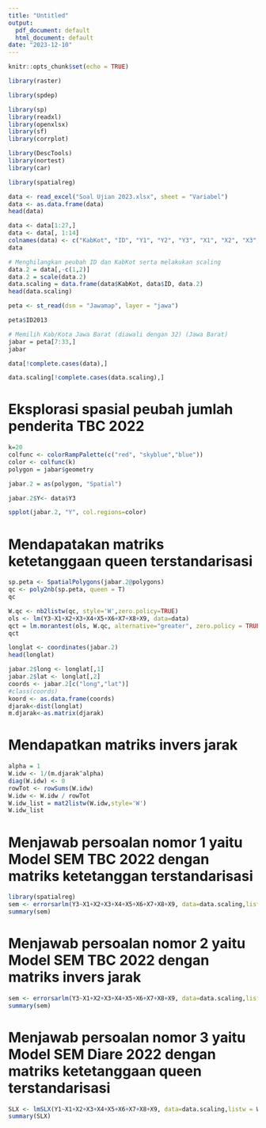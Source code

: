 ```yaml
---
title: "Untitled"
output:
  pdf_document: default
  html_document: default
date: "2023-12-10"
---
```


```r
knitr::opts_chunk$set(echo = TRUE)
```

```r
library(raster)
```

```r
library(spdep)
```

```r
library(sp)
library(readxl)
library(openxlsx)
library(sf)
library(corrplot)
```

```r
library(DescTools)
library(nortest)
library(car)
```
```r
library(spatialreg)
```
```r
data <- read_excel("Soal Ujian 2023.xlsx", sheet = "Variabel")
data <- as.data.frame(data)
head(data)
```
```r
data <- data[1:27,]
data <- data[, 1:14]
colnames(data) <- c("KabKot", "ID", "Y1", "Y2", "Y3", "X1", "X2", "X3", "X4", "X5", "X6", "X7", "X8", "X9")
data
```


```r
# Menghilangkan peubah ID dan KabKot serta melakukan scaling
data.2 = data[,-c(1,2)]
data.2 = scale(data.2)
data.scaling = data.frame(data$KabKot, data$ID, data.2)
head(data.scaling)
```
```r
peta <- st_read(dsn = "Jawamap", layer = "jawa")
```
```r
peta$ID2013
```

```r
# Memilih Kab/Kota Jawa Barat (diawali dengan 32) (Jawa Barat)
jabar = peta[7:33,]
jabar
```

```r
data[!complete.cases(data),]
```
```r
data.scaling[!complete.cases(data.scaling),]
```

# Eksplorasi spasial peubah jumlah penderita TBC 2022
```r
k=20
colfunc <- colorRampPalette(c("red", "skyblue","blue"))
color <- colfunc(k)
polygon = jabar$geometry

jabar.2 = as(polygon, "Spatial")

jabar.2$Y<- data$Y3

spplot(jabar.2, "Y", col.regions=color)
```

# Mendapatakan matriks ketetanggaan queen terstandarisasi

```r
sp.peta <- SpatialPolygons(jabar.2@polygons)
qc <- poly2nb(sp.peta, queen = T)
qc
```

```r
W.qc <- nb2listw(qc, style='W',zero.policy=TRUE)
ols <- lm(Y3~X1+X2+X3+X4+X5+X6+X7+X8+X9, data=data)
qct = lm.morantest(ols, W.qc, alternative="greater", zero.policy = TRUE)
qct
```



```r
longlat <- coordinates(jabar.2)
head(longlat)
```

```r
jabar.2$long <- longlat[,1]
jabar.2$lat <- longlat[,2]
coords <- jabar.2[c("long","lat")]
#class(coords)
koord <- as.data.frame(coords)
djarak<-dist(longlat)
m.djarak<-as.matrix(djarak)
```


# Mendapatkan matriks invers jarak
```r
alpha = 1
W.idw <- 1/(m.djarak^alpha)
diag(W.idw) <- 0
rowTot <- rowSums(W.idw)
W.idw <- W.idw / rowTot
W.idw_list = mat2listw(W.idw,style='W') 
W.idw_list
```


# Menjawab persoalan nomor 1 yaitu Model SEM TBC 2022 dengan matriks ketetanggan terstandarisasi
```r
library(spatialreg)
sem <- errorsarlm(Y3~X1+X2+X3+X4+X5+X6+X7+X8+X9, data=data.scaling,listw = W.qc, zero.policy = TRUE)
summary(sem)
```
# Menjawab persoalan nomor 2 yaitu Model SEM TBC 2022 dengan matriks invers jarak

```r
sem <- errorsarlm(Y3~X1+X2+X3+X4+X5+X6+X7+X8+X9, data=data.scaling,listw = W.idw_list, zero.policy = TRUE)
summary(sem)
```


# Menjawab persoalan nomor 3 yaitu Model SEM Diare 2022 dengan matriks ketetanggaan queen terstandarisasi

```r
SLX <- lmSLX(Y1~X1+X2+X3+X4+X5+X6+X7+X8+X9, data=data.scaling,listw = W.qc, zero.policy = TRUE)
summary(SLX)
```